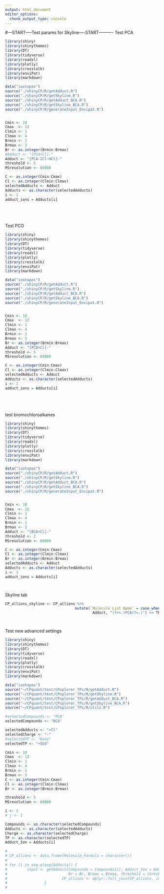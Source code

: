 ```yaml
---
output: html_document
editor_options: 
  chunk_output_type: console
---
```


#---START----Test params for Skyline----START---------- 
Test PCA

```r

library(shiny)
library(shinythemes)
library(DT)
library(tidyverse)
library(readxl)
library(plotly)
library(crosstalk)
library(enviPat)
library(markdown)

data("isotopes")
source("./shinyCP/R/getAdduct.R")
source("./shinyCP/R/getSkyline.R")
source("./shinyCP/R/getAdduct_BCA.R")
source("./shinyCP/R/getSkyline_BCA.R")
source("./shinyCP/R/generateInput_Envipat.R")


Cmin <- 10
Cmax  <- 12
Clmin <- 1
Clmax <- 4
Brmin <- 1
Brmax <- 3
Br <- as.integer(Brmin:Brmax)
#Adduct <- "[PCA+Cl]-"
Adduct <- "[PCA-2Cl-HCl]-"
threshold <- 5
MSresolution <- 60000

C <- as.integer(Cmin:Cmax)
Cl <- as.integer(Clmin:Clmax)
selectedAdducts <- Adduct
Adducts <- as.character(selectedAdducts)
i <- 1
adduct_ions = Adducts[i]






```


Test PCO

```r

library(shiny)
library(shinythemes)
library(DT)
library(tidyverse)
library(readxl)
library(plotly)
library(crosstalk)
library(enviPat)
library(markdown)

data("isotopes")
source("./shinyCP/R/getAdduct.R")
source("./shinyCP/R/getSkyline.R")
source("./shinyCP/R/getAdduct_BCA.R")
source("./shinyCP/R/getSkyline_BCA.R")
source("./shinyCP/R/generateInput_Envipat.R")


Cmin <- 10
Cmax  <- 12
Clmin <- 1
Clmax <- 4
Brmin <- 1
Brmax <- 3
Br <- as.integer(Brmin:Brmax)
Adduct <- "[PCO+Cl]-"
threshold <- 5
MSresolution <- 60000

C <- as.integer(Cmin:Cmax)
Cl <- as.integer(Clmin:Clmax)
selectedAdducts <- Adduct
Adducts <- as.character(selectedAdducts)
i <- 1
adduct_ions = Adducts[i]






```



test bromochloroalkanes
```r

library(shiny)
library(shinythemes)
library(DT)
library(tidyverse)
library(readxl)
library(plotly)
library(crosstalk)
library(enviPat)
library(markdown)

data("isotopes")
source("./shinyCP/R/getAdduct.R")
source("./shinyCP/R/getSkyline.R")
source("./shinyCP/R/getAdduct_BCA.R")
source("./shinyCP/R/getSkyline_BCA.R")
source("./shinyCP/R/generateInput_Envipat.R")


Cmin <- 10
Cmax  <- 12
Clmin <- 1
Clmax <- 4
Brmin <- 1
Brmax <- 3
Adduct <- "[BCA+Cl]-"
threshold <- 2
MSresolution <- 60000

C <- as.integer(Cmin:Cmax)
Cl <- as.integer(Clmin:Clmax)
Br <- as.integer(Brmin:Brmax)
selectedAdducts <- Adduct
Adducts <- as.character(selectedAdducts)
i <- 1
adduct_ions = Adducts[i]




```



Skyline tab
```r


CP_allions_skyline <- CP_allions %>%
                                mutate(`Molecule List Name` = case_when(str_detect(
                                        Adduct, "(?<=.)PCA(?=.)") == TRUE ~ paste0("PCA-C", str_extract(Molecule_Formula, "(?<=C)\\d+(?=H)"))))      
                



```



Test new advanced settings
```r
library(shiny)
library(shinythemes)
library(DT)
library(tidyverse)
library(readxl)
library(plotly)
library(crosstalk)
library(enviPat)
library(markdown)

data("isotopes")
source("~/CPquant/test/CPxplorer_TPs/R/getAdduct.R")
source("~/CPquant/test/CPxplorer_TPs/R/getSkyline.R")
source("~/CPquant/test/CPxplorer_TPs/R/getAdduct_BCA.R")
source("~/CPquant/test/CPxplorer_TPs/R/getSkyline_BCA.R")
source("~/CPquant/test/CPxplorer_TPs/R/utils.R")

#selectedCompounds <- "PCA"
selectedCompounds <- "BCA"

selectedAdducts <- "+Cl"
selectedCharge <- "-"
#selectedTP <- "None"
selectedTP <- "+SO4"

Cmin <- 10
Cmax  <- 12
Clmin <- 1
Clmax <- 4
Brmin <- 1
Brmax <- 3
C <- as.integer(Cmin:Cmax)
Cl <- as.integer(Clmin:Clmax)
Br <- as.integer(Brmin:Brmax)

threshold <- 5
MSresolution <- 60000

i <- 1
# j <- 1

Compounds <- as.character(selectedCompounds)
Adducts <- as.character(selectedAdducts)
Charge <- as.character(selectedCharge)
TP <- as.character(selectedTP)
Adduct_Ion = Adducts[i]

# 
# CP_allions <- data.frame(Molecule_Formula = character())
# 
# for (i in seq_along(Adducts)) {
#         input <- getAdduct(Compounds = Compounds[i], Adduct_Ion = Adducts[i], Charge = Charge[i], TP = TP[i], C = C, Cl = Cl, Clmax = Clmax, 
#                            Br = Br, Brmax = Brmax, threshold = threshold)
#                         CP_allions <- dplyr::full_join(CP_allions, input)
#                 }
#               


```




      